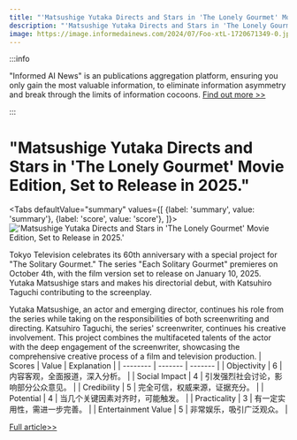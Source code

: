 ```yaml
---
title: "'Matsushige Yutaka Directs and Stars in 'The Lonely Gourmet' Movie Edition, Set to Release in 2025.'"
description: "'Matsushige Yutaka Directs and Stars in 'The Lonely Gourmet' Movie Edition, Set to Release in 2025.'"
image: https://image.informedainews.com/2024/07/Foo-xtL-1720671349-0.jpg
---
```



:::info

"Informed AI News" is an publications aggregation platform, ensuring you only gain the most valuable information, to eliminate information asymmetry and break through the limits of information cocoons.  [Find out more >>](/)

:::

# "Matsushige Yutaka Directs and Stars in 'The Lonely Gourmet' Movie Edition, Set to Release in 2025."


<Tabs
	defaultValue="summary"
	values={[
	{label: 'summary', value: 'summary'},
	{label: 'score', value: 'score'},
]}>
<TabItem value="summary">
<img
  src="https://image.informedainews.com/2024/07/Foo-xtL-1720671349-0.jpg"
  alt="'Matsushige Yutaka Directs and Stars in 'The Lonely Gourmet' Movie Edition, Set to Release in 2025.'"
/>



Tokyo Television celebrates its 60th anniversary with a special project for "The Solitary Gourmet." The series "Each Solitary Gourmet" premieres on October 4th, with the film version set to release on January 10, 2025. Yutaka Matsushige stars and makes his directorial debut, with Katsuhiro Taguchi contributing to the screenplay.

Yutaka Matsushige, an actor and emerging director, continues his role from the series while taking on the responsibilities of both screenwriting and directing. Katsuhiro Taguchi, the series' screenwriter, continues his creative involvement. This project combines the multifaceted talents of the actor with the deep engagement of the screenwriter, showcasing the comprehensive creative process of a film and television production.
</TabItem>
<TabItem value="score">
	| Scores     | Value   | Explanation |
	| -------- | ------- | ------- |
	| Objectivity  | 6    | 内容客观，全面报道，深入分析。    |
	| Social Impact | 4     | 引发强烈社会讨论，影响部分公众意见。    |
	| Credibility    | 5    | 完全可信，权威来源，证据充分。    |
	| Potential    | 4    | 当几个关键因素对齐时，可能触发。    |
	| Practicality    | 3    | 有一定实用性，需进一步完善。    |
	| Entertainment Value    | 5    | 非常娱乐，吸引广泛观众。    |
</TabItem>
</Tabs>

[Full article>>](https://www.gcores.com/articles/184778)
